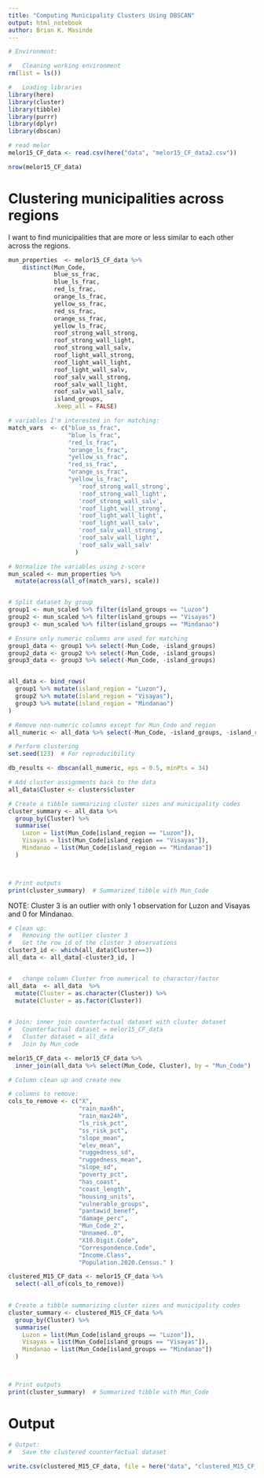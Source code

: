 ```yaml
---
title: "Computing Municipality Clusters Using DBSCAN"
output: html_notebook
author: Brian K. Masinde
---
```



```r
# Environment:

#   Cleaning working environment 
rm(list = ls())

#   Loading libraries
library(here)
library(cluster)
library(tibble)
library(purrr)
library(dplyr)
library(dbscan)
```


```r
# read melor 
melor15_CF_data <- read.csv(here("data", "melor15_CF_data2.csv"))

nrow(melor15_CF_data)
```



# Clustering municipalities across regions
I want to find municipalities that are more or less similar to each other across
the regions.

```r
mun_properties  <- melor15_CF_data %>%
    distinct(Mun_Code,
             blue_ss_frac,
             blue_ls_frac,
             red_ls_frac,
             orange_ls_frac,
             yellow_ss_frac,
             red_ss_frac,
             orange_ss_frac,
             yellow_ls_frac,
             roof_strong_wall_strong,
             roof_strong_wall_light,
             roof_strong_wall_salv,
             roof_light_wall_strong,
             roof_light_wall_light,
             roof_light_wall_salv,
             roof_salv_wall_strong,
             roof_salv_wall_light,
             roof_salv_wall_salv,
             island_groups,
             .keep_all = FALSE)

# variables I'm interested in for matching:
match_vars  <- c("blue_ss_frac",
                 "blue_ls_frac",
                 "red_ls_frac",
                 "orange_ls_frac",
                 "yellow_ss_frac",
                 "red_ss_frac",
                 "orange_ss_frac",
                 "yellow_ls_frac",
                    'roof_strong_wall_strong',
                    'roof_strong_wall_light',
                    'roof_strong_wall_salv',
                    'roof_light_wall_strong',
                    'roof_light_wall_light',
                    'roof_light_wall_salv',
                    'roof_salv_wall_strong',
                    'roof_salv_wall_light',
                    'roof_salv_wall_salv'
                   )

# Normalize the variables using z-score
mun_scaled <- mun_properties %>%
  mutate(across(all_of(match_vars), scale))


# Split dataset by group
group1 <- mun_scaled %>% filter(island_groups == "Luzon")
group2 <- mun_scaled %>% filter(island_groups == "Visayas")
group3 <- mun_scaled %>% filter(island_groups == "Mindanao")

# Ensure only numeric columns are used for matching
group1_data <- group1 %>% select(-Mun_Code, -island_groups)
group2_data <- group2 %>% select(-Mun_Code, -island_groups)
group3_data <- group3 %>% select(-Mun_Code, -island_groups)


all_data <- bind_rows(
  group1 %>% mutate(island_region = "Luzon"),
  group2 %>% mutate(island_region = "Visayas"),
  group3 %>% mutate(island_region = "Mindanao")
)

# Remove non-numeric columns except for Mun_Code and region
all_numeric <- all_data %>% select(-Mun_Code, -island_groups, -island_region)

# Perform clustering
set.seed(123)  # For reproducibility

db_results <- dbscan(all_numeric, eps = 0.5, minPts = 34)

# Add cluster assignments back to the data
all_data$Cluster <- clusters$cluster

# Create a tibble summarizing cluster sizes and municipality codes
cluster_summary <- all_data %>%
  group_by(Cluster) %>%
  summarise(
    Luzon = list(Mun_Code[island_region == "Luzon"]),
    Visayas = list(Mun_Code[island_region == "Visayas"]),
    Mindanao = list(Mun_Code[island_region == "Mindanao"])
  )



# Print outputs
print(cluster_summary)  # Summarized tibble with Mun_Code
```

NOTE: Cluster 3 is an outlier with only 1 observation for Luzon and Visayas and 
0 for Mindanao.

```r
# Clean up:
#   Removing the outlier cluster 3
#   Get the row id of the cluster 3 observations
cluster3_id <- which(all_data$Cluster==3)
all_data <- all_data[-cluster3_id, ]


#   change column Cluster from numerical to charactor/factor
all_data  <- all_data  %>%
  mutate(Cluster = as.character(Cluster)) %>%
  mutate(Cluster = as.factor(Cluster))
  
```


```r
# Join: inner join counterfactual dataset with cluster dataset
#   Counterfactual dataset = melor15_CF_data
#   Cluster dataset = all_data
#   Join by Mun_code

melor15_CF_data <- melor15_CF_data %>%
  inner_join(all_data %>% select(Mun_Code, Cluster), by = "Mun_Code")
```


```r
# Column clean up and create new 

# columns to remove:
cols_to_remove <- c("X", 
                    "rain_max6h",
                    "rain_max24h",
                    "ls_risk_pct",
                    "ss_risk_pct",
                    "slope_mean",
                    "elev_mean",
                    "ruggedness_sd",
                    "ruggedness_mean",
                    "slope_sd",
                    "poverty_pct",
                    "has_coast",
                    "coast_length",
                    "housing_units",
                    "vulnerable_groups",
                    "pantawid_benef",
                    "damage_perc",
                    "Mun_Code_2",
                    "Unnamed..0", 
                    "X10.Digit.Code",
                    "Correspondence.Code",
                    "Income.Class",
                    "Population.2020.Census." )

clustered_M15_CF_data <- melor15_CF_data %>%
  select(-all_of(cols_to_remove))
  
```


```r
# Create a tibble summarizing cluster sizes and municipality codes
cluster_summary <- clustered_M15_CF_data %>%
  group_by(Cluster) %>%
  summarise(
    Luzon = list(Mun_Code[island_groups == "Luzon"]),
    Visayas = list(Mun_Code[island_groups == "Visayas"]),
    Mindanao = list(Mun_Code[island_groups == "Mindanao"])
  )



# Print outputs
print(cluster_summary)  # Summarized tibble with Mun_Code
```

# Output
```r
# Output:
#   Save the clustered counterfactual dataset

write.csv(clustered_M15_CF_data, file = here("data", "clustered_M15_CF_data3.csv"))
```

